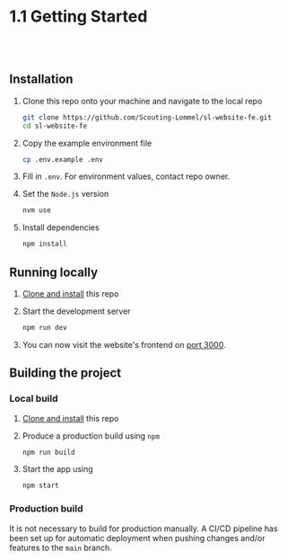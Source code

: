 
<Meta title="1 Setup / 1.1 Getting Started" />

# 1.1 Getting Started

<br />
<br />

## Installation

1. Clone this repo onto your machine and navigate to the local repo

   ```bash
   git clone https://github.com/Scouting-Lommel/sl-website-fe.git
   cd sl-website-fe
   ```

2. Copy the example environment file

   ```bash
   cp .env.example .env
   ```

3. Fill in `.env`. For environment values, contact repo owner.

4. Set the `Node.js` version

   ```bash
   nvm use
   ```

5. Install dependencies

   ```bash
   npm install
   ```

## Running locally

1. [Clone and install](#installation) this repo
2. Start the development server

   ```bash
   npm run dev
   ```

3. You can now visit the website's frontend on [port 3000](http://localhost:3000).

## Building the project

### Local build

1. [Clone and install](#installation) this repo
2. Produce a production build using `npm`

   ```bash
   npm run build
   ```

3. Start the app using

   ```bash
   npm start
   ```

### Production build

It is not necessary to build for production manually. A CI/CD pipeline has been set up for automatic deployment when pushing changes and/or features to the `main` branch.
